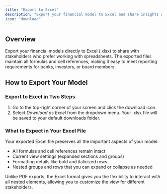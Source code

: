 ```yaml
---
title: "Export to Excel"
description: "Export your financial model to Excel and share insights with your stakeholders."
icon: "download"
---
```


## Overview

Export your financial models directly to Excel (.xlsx) to share with stakeholders who prefer working with spreadsheets. The exported files maintain all formulas and cell references, making it easy to meet reporting requirements for banks, investors, or board members.

## How to Export Your Model

### Export to Excel in Two Steps

1. Go to the top-right corner of your screen and click the download icon.
2. Select *Download as Excel* from the dropdown menu. Your .xlsx file will be saved to your default downloads folder.

### What to Expect in Your Excel File

Your exported Excel file preserves all the important aspects of your model:
- All formulas and cell references remain intact
- Current view settings (expanded sections and groups)
- Formatting details like bold and italicized rows
- Nested groups and rows that you can expand or collapse as needed

Unlike PDF exports, the Excel format gives you the flexibility to interact with all nested elements, allowing you to customize the view for different stakeholders.</fileContent>
</invoke>